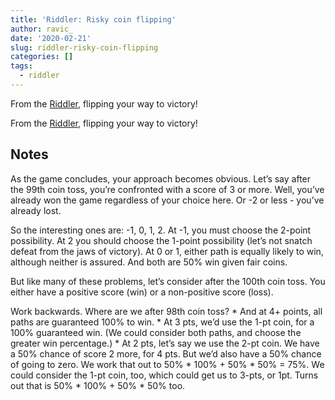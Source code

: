```yaml
---
title: 'Riddler: Risky coin flipping'
author: ravic_
date: '2020-02-21'
slug: riddler-risky-coin-flipping
categories: []
tags:
  - riddler
---
```


From the [Riddler](https://fivethirtyeight.com/features/can-you-flip-your-way-to-victory/), flipping your way to victory!

<!--more-->

From the [Riddler](https://fivethirtyeight.com/features/can-you-flip-your-way-to-victory/), flipping your way to victory!

## Notes

As the game concludes, your approach becomes obvious. Let's say after the 99th 
coin toss, you're confronted with a score of 3 or more. Well, you've already
won the game regardless of your choice here. Or -2 or less - you've already
lost. 

So the interesting ones are: -1, 0, 1, 2. At -1, you must choose the 2-point
possibility. At 2 you should choose the 1-point possibility (let's not snatch
defeat from the jaws of victory). At 0 or 1, either path is equally likely to
win, although neither is assured. And both are 50% win given fair coins.

But like many of these problems, let's consider after the 100th coin toss.
You either have a positive score (win) or a non-positive score (loss).

Work backwards. Where are we after 98th coin toss? 
* And at 4+ points, all paths are guaranteed 100% to win.
* At 3 pts, we'd use the 1-pt coin, for a 100% guaranteed win. (We could consider both paths, and choose the greater win percentage.)
* At 2 pts, let's say we use the 2-pt coin. We have a 50% chance of score 2 more, for 4 pts. But we'd also have a 50% chance of going to zero. We work that 
out to 50% * 100% + 50% * 50% = 75%. We could consider the 1-pt coin, too, which could get us to 3-pts, or 1pt. Turns out that is 50% * 100% + 50% * 50% too.


